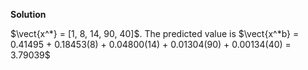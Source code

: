 
\color{blue}

**Solution**

$\vect{x^*} = [1, 8, 14, 90, 40]$. The predicted value is $\vect{x^*b} = 0.41495 + 0.18453(8) + 0.04800(14) + 0.01304(90) + 0.00134(40) = 3.79039$

\color{black}

